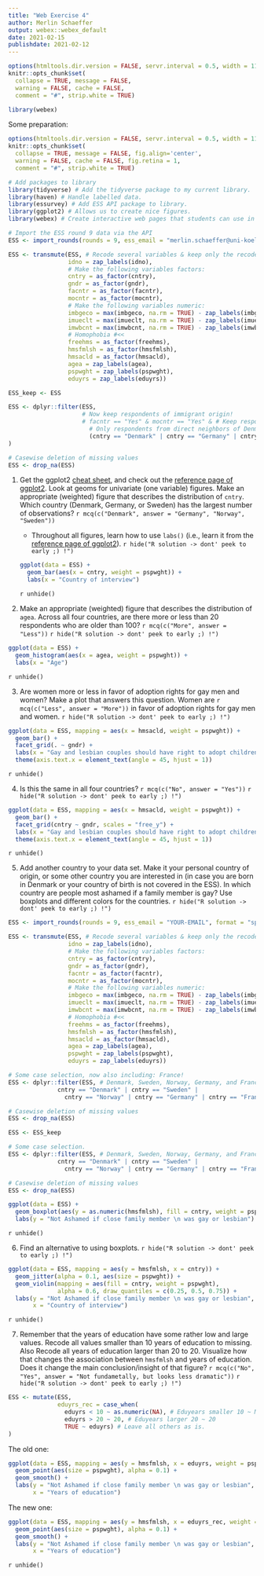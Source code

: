 ```yaml
---
title: "Web Exercise 4"
author: Merlin Schaeffer
output: webex::webex_default
date: 2021-02-15
publishdate: 2021-02-12
---
```


```r
options(htmltools.dir.version = FALSE, servr.interval = 0.5, width = 115, digits = 2)
knitr::opts_chunk$set(
  collapse = TRUE, message = FALSE, 
  warning = FALSE, cache = FALSE,
  comment = "#", strip.white = TRUE)

library(webex)
```

Some preparation:
```r
options(htmltools.dir.version = FALSE, servr.interval = 0.5, width = 115, digits = 2)
knitr::opts_chunk$set(
  collapse = TRUE, message = FALSE, fig.align='center',
  warning = FALSE, cache = FALSE, fig.retina = 1,
  comment = "#", strip.white = TRUE)

# Add packages to library
library(tidyverse) # Add the tidyverse package to my current library.
library(haven) # Handle labelled data.
library(essurvey) # Add ESS API package to library.
library(ggplot2) # Allows us to create nice figures.
library(webex) # Create interactive web pages that students can use in self-guided learning.
```

```r
# Import the ESS round 9 data via the API
ESS <- import_rounds(rounds = 9, ess_email = "merlin.schaeffer@uni-koeln.de", format = "spss")
```

```r
ESS <- transmute(ESS, # Recode several variables & keep only the recoded ones (i.e., transmute vs mutate). #<<
                 idno = zap_labels(idno),
                 # Make the following variables factors:
                 cntry = as_factor(cntry), 
                 gndr = as_factor(gndr),
                 facntr = as_factor(facntr),
                 mocntr = as_factor(mocntr),
                 # Make the following variables numeric:
                 imbgeco = max(imbgeco, na.rm = TRUE) - zap_labels(imbgeco), # Also turn scale around.
                 imueclt = max(imueclt, na.rm = TRUE) - zap_labels(imueclt), # Also turn scale around.
                 imwbcnt = max(imwbcnt, na.rm = TRUE) - zap_labels(imwbcnt), # Also turn scale around.
                 # Homophobia #<<
                 freehms = as_factor(freehms),
                 hmsfmlsh = as_factor(hmsfmlsh),
                 hmsacld = as_factor(hmsacld),
                 agea = zap_labels(agea),
                 pspwght = zap_labels(pspwght),
                 eduyrs = zap_labels(eduyrs))
```

```r
ESS_keep <- ESS
```

```r
ESS <- dplyr::filter(ESS,
                     # Now keep respondents of immigrant origin!
                     # facntr == "Yes" & mocntr == "Yes" & # Keep respondents of immigrant origin #<<
                       # Only respondents from direct neighbors of Denmark:
                       (cntry == "Denmark" | cntry == "Germany" | cntry == "Sweden" | cntry == "Norway")
)

# Casewise deletion of missing values
ESS <- drop_na(ESS)
```

1. Get the ggplot2 [cheat sheet](https://www.rstudio.com/resources/cheatsheets/), and check out the [reference page of ggplot2](https://ggplot2.tidyverse.org/reference/). Look at geoms for univariate (one variable) figures. Make an appropriate (weighted) figure that describes the distribution of `cntry`. Which country (Denmark, Germany, or Sweden) has the largest number of observations? `r mcq(c("Denmark", answer = "Germany", "Norway", "Sweden"))`
    + Throughout all figures, learn how to use `labs()` (i.e., learn it from the [reference page of ggplot2](https://ggplot2.tidyverse.org/reference/)).
`r hide("R solution -> dont' peek to early ;) !")`
```r
ggplot(data = ESS) +
  geom_bar(aes(x = cntry, weight = pspwght)) +
  labs(x = "Country of interview")
```
`r unhide()`

2. Make an appropriate (weighted) figure that describes the distribution of `agea`. Across all four countries, are there more or less than 20 respondents who are older than 100? `r mcq(c("More", answer = "Less"))`
`r hide("R solution -> dont' peek to early ;) !")`
```r
ggplot(data = ESS) +
  geom_histogram(aes(x = agea, weight = pspwght)) +
  labs(x = "Age")
```
`r unhide()`

3. Are women more or less in favor of adoption rights for gay men and women? Make a plot that answers this question. Women are `r mcq(c("Less", answer = "More"))` in favor of adoption rights for gay men and women.
`r hide("R solution -> dont' peek to early ;) !")`
```r
ggplot(data = ESS, mapping = aes(x = hmsacld, weight = pspwght)) +
  geom_bar() +
  facet_grid(. ~ gndr) +
  labs(x = "Gay and lesbian couples should have right to adopt children") +
  theme(axis.text.x = element_text(angle = 45, hjust = 1))
```
`r unhide()`

4. Is this the same in all four countries? `r mcq(c("No", answer = "Yes"))`
`r hide("R solution -> dont' peek to early ;) !")`
```r
ggplot(data = ESS, mapping = aes(x = hmsacld, weight = pspwght)) +
  geom_bar() +
  facet_grid(cntry ~ gndr, scales = "free_y") +
  labs(x = "Gay and lesbian couples should have right to adopt children") +
  theme(axis.text.x = element_text(angle = 45, hjust = 1))
```
`r unhide()`

5. Add another country to your data set. Make it your personal country of origin, or some other country you are interested in (in case you are born in Denmark or your country of birth is not covered in the ESS). In which country are people most ashamed if a family member is gay? Use boxplots and different colors for the countries.
`r hide("R solution -> dont' peek to early ;) !")`
```r
ESS <- import_rounds(rounds = 9, ess_email = "YOUR-EMAIL", format = "spss")

ESS <- transmute(ESS, # Recode several variables & keep only the recoded ones (i.e., transmute vs mutate). #<<
                 idno = zap_labels(idno),
                 # Make the following variables factors:
                 cntry = as_factor(cntry), 
                 gndr = as_factor(gndr),
                 facntr = as_factor(facntr),
                 mocntr = as_factor(mocntr),
                 # Make the following variables numeric:
                 imbgeco = max(imbgeco, na.rm = TRUE) - zap_labels(imbgeco), # Also turn scale around.
                 imueclt = max(imueclt, na.rm = TRUE) - zap_labels(imueclt), # Also turn scale around.
                 imwbcnt = max(imwbcnt, na.rm = TRUE) - zap_labels(imwbcnt), # Also turn scale around.
                 # Homophobia #<<
                 freehms = as_factor(freehms),
                 hmsfmlsh = as_factor(hmsfmlsh),
                 hmsacld = as_factor(hmsacld),
                 agea = zap_labels(agea),
                 pspwght = zap_labels(pspwght),
                 eduyrs = zap_labels(eduyrs))

# Some case selection, now also including: France!
ESS <- dplyr::filter(ESS, # Denmark, Sweden, Norway, Germany, and France.
              cntry == "Denmark" | cntry == "Sweden" | 
                cntry == "Norway" | cntry == "Germany" | cntry == "France")

# Casewise deletion of missing values
ESS <- drop_na(ESS)
```

```r
ESS <- ESS_keep

# Some case selection.
ESS <- dplyr::filter(ESS, # Denmark, Sweden, Norway, Germany, and France.
              cntry == "Denmark" | cntry == "Sweden" | 
                cntry == "Norway" | cntry == "Germany" | cntry == "France")

# Casewise deletion of missing values
ESS <- drop_na(ESS)
```

```r
ggplot(data = ESS) +
  geom_boxplot(aes(y = as.numeric(hmsfmlsh), fill = cntry, weight = pspwght)) +
  labs(y = "Not Ashamed if close family member \n was gay or lesbian")
```
`r unhide()`

6. Find an alternative to using boxplots.
`r hide("R solution -> dont' peek to early ;) !")`
```r
ggplot(data = ESS, mapping = aes(y = hmsfmlsh, x = cntry)) +
  geom_jitter(alpha = 0.1, aes(size = pspwght)) +
  geom_violin(mapping = aes(fill = cntry, weight = pspwght), 
              alpha = 0.6, draw_quantiles = c(0.25, 0.5, 0.75)) +
  labs(y = "Not Ashamed if close family member \n was gay or lesbian",
       x = "Country of interview")
```
`r unhide()`

7. Remember that the years of education have some rather low and large values. Recode all values smaller than 10 years of education to missing. Also Recode all years of education larger than 20 to 20. Visualize how that changes the association between `hmsfmlsh` and years of education. Does it change the main conclusion/insight of that figure? `r mcq(c("No", "Yes", answer = "Not fundametally, but looks less dramatic"))`
`r hide("R solution -> dont' peek to early ;) !")`
```r
ESS <- mutate(ESS,
              eduyrs_rec = case_when(
                eduyrs < 10 ~ as.numeric(NA), # Eduyears smaller 10 ~ Missing
                eduyrs > 20 ~ 20, # Eduyears larger 20 ~ 20
                TRUE ~ eduyrs) # Leave all others as is.
)
```

The old one:
```r
ggplot(data = ESS, mapping = aes(y = hmsfmlsh, x = eduyrs, weight = pspwght)) +
  geom_point(aes(size = pspwght), alpha = 0.1) +
  geom_smooth() +
  labs(y = "Not Ashamed if close family member \n was gay or lesbian",
       x = "Years of education")
```

The new one:
```r
ggplot(data = ESS, mapping = aes(y = hmsfmlsh, x = eduyrs_rec, weight = pspwght)) +
  geom_point(aes(size = pspwght), alpha = 0.1) +
  geom_smooth() +
  labs(y = "Not Ashamed if close family member \n was gay or lesbian",
       x = "Years of education")
```
`r unhide()`